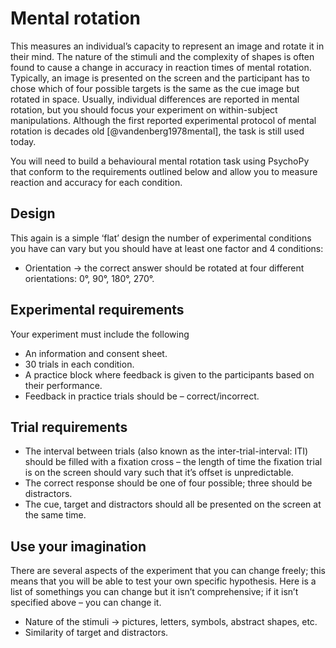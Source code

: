 # Mental rotation {.unnumbered} 

This measures an individual's capacity to represent an image and rotate it in their mind. The nature of the stimuli and the complexity of shapes is often found to cause a change in accuracy in reaction times of mental rotation. Typically, an image is presented on the screen and the participant has to chose which of four possible targets is the same as the cue image but rotated in space. Usually, individual differences are reported in mental rotation, but you should focus your experiment on within-subject manipulations. Although the first reported experimental protocol of mental rotation is decades old [@vandenberg1978mental], the task is still used today. 

You will need to build a behavioural mental rotation task using PsychoPy that conform to the requirements outlined below and allow you to measure reaction and accuracy for each condition.

## Design

This again is a simple 'flat' design the number of experimental conditions you have can vary but you should have at least one factor and 4 conditions:

-   Orientation -\> the correct answer should be rotated at four different orientations: 0°, 90°, 180°, 270°.

## Experimental requirements

Your experiment must include the following

-   An information and consent sheet.
-   30 trials in each condition.
-   A practice block where feedback is given to the participants based on their performance.
-   Feedback in practice trials should be -- correct/incorrect.

## Trial requirements

-   The interval between trials (also known as the inter-trial-interval: ITI) should be filled with a fixation cross -- the length of time the fixation trial is on the screen should vary such that it's offset is unpredictable.
-   The correct response should be one of four possible; three should be distractors.
-   The cue, target and distractors should all be presented on the screen at the same time.

## Use your imagination

There are several aspects of the experiment that you can change freely; this means that you will be able to test your own specific hypothesis. Here is a list of somethings you can change but it isn't comprehensive; if it isn't specified above -- you can change it.

-   Nature of the stimuli -\> pictures, letters, symbols, abstract shapes, etc.
-   Similarity of target and distractors.
